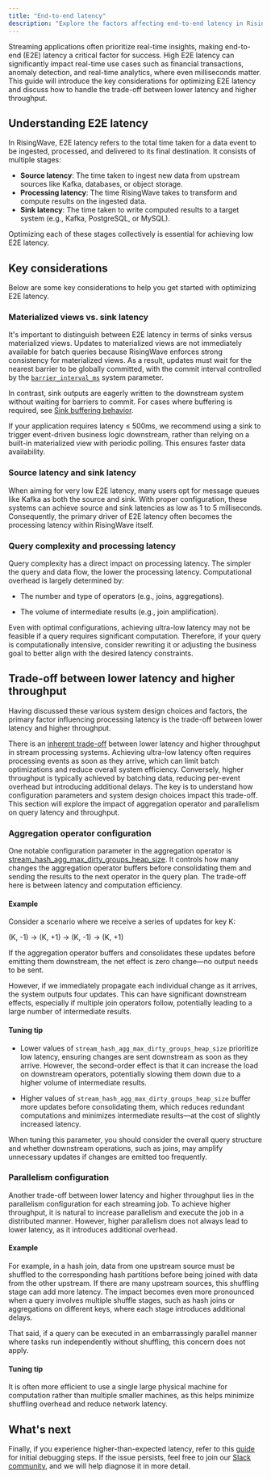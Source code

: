 ```yaml
---
title: "End-to-end latency"
description: "Explore the factors affecting end-to-end latency in RisingWave and provide strategies for optimizing performance."
---
```


Streaming applications often prioritize real-time insights, making end-to-end (E2E) latency a critical factor for success. High E2E latency can significantly impact real-time use cases such as financial transactions, anomaly detection, and real-time analytics, where even milliseconds matter. This guide will introduce the key considerations for optimizing E2E latency and discuss how to handle the trade-off between lower latency and higher throughput.

## Understanding E2E latency

In RisingWave, E2E latency refers to the total time taken for a data event to be ingested, processed, and delivered to its final destination. It consists of multiple stages:

- **Source latency**: The time taken to ingest new data from upstream sources like Kafka, databases, or object storage.
- **Processing latency**: The time RisingWave takes to transform and compute results on the ingested data.
- **Sink latency**: The time taken to write computed results to a target system (e.g., Kafka, PostgreSQL, or MySQL).

Optimizing each of these stages collectively is essential for achieving low E2E latency.

## Key considerations

Below are some key considerations to help you get started with optimizing E2E latency.

### Materialized views vs. sink latency

It's important to distinguish between E2E latency in terms of sinks versus materialized views. Updates to materialized views are not immediately available for batch queries because RisingWave enforces strong consistency for materialized views. As a result, updates must wait for the nearest barrier to be globally committed, with the commit interval controlled by the [`barrier_interval_ms`](/operate/view-configure-system-parameters#what-are-system-parameters) system parameter.

In contrast, sink outputs are eagerly written to the downstream system without waiting for barriers to commit. For cases where buffering is required, see [Sink buffering behavior](/delivery/overview#sink-buffering-behavior).

If your application requires latency ≤ 500ms, we recommend using a sink to trigger event-driven business logic downstream, rather than relying on a built-in materialized view with periodic polling. This ensures faster data availability.

### Source latency and sink latency

When aiming for very low E2E latency, many users opt for message queues like Kafka as both the source and sink. With proper configuration, these systems can achieve source and sink latencies as low as 1 to 5 milliseconds. Consequently, the primary driver of E2E latency often becomes the processing latency within RisingWave itself.

### Query complexity and processing latency

Query complexity has a direct impact on processing latency. The simpler the query and data flow, the lower the processing latency. Computational overhead is largely determined by:

- The number and type of operators (e.g., joins, aggregations).

- The volume of intermediate results (e.g., join amplification).

Even with optimal configurations, achieving ultra-low latency may not be feasible if a query requires significant computation. Therefore, if your query is computationally intensive, consider rewriting it or adjusting the business goal to better align with the desired latency constraints.

## Trade-off between lower latency and higher throughput

Having discussed these various system design choices and factors, the primary factor influencing processing latency is the trade-off between lower latency and higher throughput.

There is an [inherent trade-off](https://blog.danslimmon.com/2019/02/26/the-latency-throughput-tradeoff-why-fast-services-are-slow-and-vice-versa/) between lower latency and higher throughput in stream processing systems. Achieving ultra-low latency often requires processing events as soon as they arrive, which can limit batch optimizations and reduce overall system efficiency. Conversely, higher throughput is typically achieved by batching data, reducing per-event overhead but introducing additional delays. The key is to understand how configuration parameters and system design choices impact this trade-off. This section will explore the impact of aggregation operator and parallelism on query latency and throughput.

### Aggregation operator configuration

One notable configuration parameter in the aggregation operator is [stream_hash_agg_max_dirty_groups_heap_size](https://github.com/risingwavelabs/risingwave/blob/0bedf6503e7ceb50d40637083fc34bb735f0a0aa/src/config/example.toml#L153). It controls how many changes the aggregation operator buffers before consolidating them and sending the results to the next operator in the query plan. The trade-off here is between latency and computation efficiency.

#### Example

Consider a scenario where we receive a series of updates for key K:

(K, -1) → (K, +1) → (K, -1) → (K, +1)

If the aggregation operator buffers and consolidates these updates before emitting them downstream, the net effect is zero change—no output needs to be sent.

However, if we immediately propagate each individual change as it arrives, the system outputs four updates. This can have significant downstream effects, especially if multiple join operators follow, potentially leading to a large number of intermediate results.

#### Tuning tip

- Lower values of `stream_hash_agg_max_dirty_groups_heap_size` prioritize low latency, ensuring changes are sent downstream as soon as they arrive. However, the second-order effect is that it can increase the load on downstream operators, potentially slowing them down due to a higher volume of intermediate results.

- Higher values of `stream_hash_agg_max_dirty_groups_heap_size` buffer more updates before consolidating them, which reduces redundant computations and minimizes intermediate results—at the cost of slightly increased latency.

When tuning this parameter, you should consider the overall query structure and whether downstream operations, such as joins, may amplify unnecessary updates if changes are emitted too frequently.

### Parallelism configuration

Another trade-off between lower latency and higher throughput lies in the parallelism configuration for each streaming job. To achieve higher throughput, it is natural to increase parallelism and execute the job in a distributed manner. However, higher parallelism does not always lead to lower latency, as it introduces additional overhead.

#### Example

For example, in a hash join, data from one upstream source must be shuffled to the corresponding hash partitions before being joined with data from the other upstream. If there are many upstream sources, this shuffling stage can add more latency. The impact becomes even more pronounced when a query involves multiple shuffle stages, such as hash joins or aggregations on different keys, where each stage introduces additional delays.

That said, if a query can be executed in an embarrassingly parallel manner where tasks run independently without shuffling, this concern does not apply.

#### Tuning tip

It is often more efficient to use a single large physical machine for computation rather than multiple smaller machines, as this helps minimize shuffling overhead and reduce network latency.

## What's next

Finally, if you experience higher-than-expected latency, refer to this [guide](/performance/troubleshoot-high-latency#high-latency) for initial debugging steps. If the issue persists, feel free to join our [Slack community](https://www.risingwave.com/slack), and we will help diagnose it in more detail.

